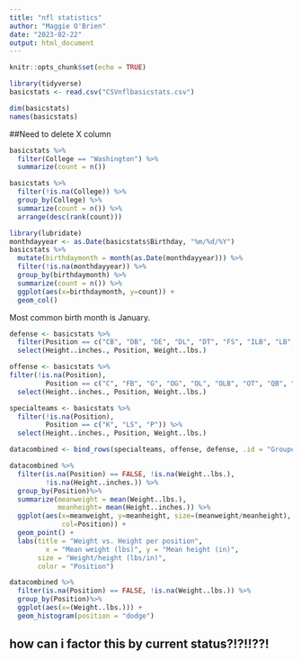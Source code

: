```yaml
---
title: "nfl statistics"
author: "Maggie O'Brien"
date: "2023-02-22"
output: html_document
---
```


```r
knitr::opts_chunk$set(echo = TRUE)
```

```r
library(tidyverse)
basicstats <- read.csv("CSVnflbasicstats.csv")

dim(basicstats)
names(basicstats)
```
##Need to delete X column

```r
basicstats %>%
  filter(College == "Washington") %>%
  summarize(count = n())
```

```r
basicstats %>%
  filter(!is.na(College)) %>%
  group_by(College) %>%
  summarize(count = n()) %>%
  arrange(desc(rank(count)))
```

```r
library(lubridate)
monthdayyear <- as.Date(basicstats$Birthday, "%m/%d/%Y")
basicstats %>%
  mutate(birthdaymonth = month(as.Date(monthdayyear))) %>%
  filter(!is.na(monthdayyear)) %>%
  group_by(birthdaymonth) %>%
  summarize(count = n()) %>%
  ggplot(aes(x=birthdaymonth, y=count)) +
  geom_col() 

```
Most common birth month is January.


```r
defense <- basicstats %>%
  filter(Position == c("CB", "DB", "DE", "DL", "DT", "FS", "ILB", "LB", "MLB", "NT", "SAF", "SS")) %>%
  select(Height..inches., Position, Weight..lbs.)

offense <- basicstats %>%
filter(!is.na(Position),
         Position == c("C", "FB", "G", "OG", "OL", "OLB", "OT", "QB", "RB", "WR", "T", "TE")) %>%
  select(Height..inches., Position, Weight..lbs.)

specialteams <- basicstats %>%
  filter(!is.na(Position),
         Position == c("K", "LS", "P")) %>%
  select(Height..inches., Position, Weight..lbs.)

datacombined <- bind_rows(specialteams, offense, defense, .id = "Grouped Teams")
```

```r
datacombined %>%
  filter(is.na(Position) == FALSE, !is.na(Weight..lbs.),
         !is.na(Height..inches.)) %>%
  group_by(Position)%>%
  summarize(meanweight = mean(Weight..lbs.),
            meanheight= mean(Height..inches.)) %>%
  ggplot(aes(x=meanweight, y=meanheight, size=(meanweight/meanheight), 
             col=Position)) +
  geom_point() +
  labs(title = "Weight vs. Height per position",
         x = "Mean weight (lbs)", y = "Mean height (in)",
       size = "Weight/height (lbs/in)",
       color = "Position")
```
```r
datacombined %>%
  filter(is.na(Position) == FALSE, !is.na(Weight..lbs.)) %>%
  group_by(Position)%>%
  ggplot(aes(x=(Weight..lbs.))) + 
  geom_histogram(position = "dodge")
```
## how can i factor this by current status?!?!!??!





